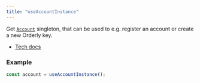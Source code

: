 ```yaml
---
title: "useAccountInstance"
---
```


Get [`Account`](/sdks/tech-doc/classes/orderly_network_core.Account) singleton, that can be used to e.g. register an account or create a new Orderly key.

- [Tech docs](/sdks/tech-doc/modules/orderly_network_hooks#useaccountinstance)

### Example

```ts
const account = useAccountInstance();
```
